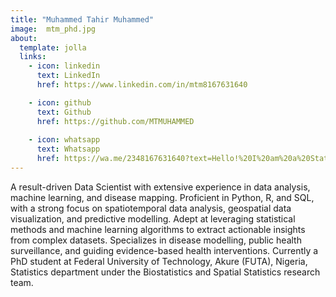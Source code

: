 ```yaml
---
title: "Muhammed Tahir Muhammed"
image:  mtm_phd.jpg
about:
  template: jolla
  links:
    - icon: linkedin
      text: LinkedIn
      href: https://www.linkedin.com/in/mtm8167631640

    - icon: github
      text: Github
      href: https://github.com/MTMUHAMMED
      
    - icon: whatsapp
      text: Whatsapp
      href: https://wa.me/2348167631640?text=Hello!%20I%20am%20a%20Statistics%20and%20Data%20Science%20lecturer%20with%20a%20track%20record%20of%20successfully%20teaching%20and%20mentoring%20students%20on%20data%20analytics%20and%20visualization.%20%0ALet's%20discuss%20the%20way%20forward%20to%20make%20you%20a%20guru%20in%20data%20analytics
---
```


A result-driven Data Scientist with extensive experience in data analysis, machine learning, and disease mapping. Proficient in Python, R, and SQL, with a strong focus on spatiotemporal data analysis, geospatial data visualization, and predictive modelling. Adept at leveraging statistical methods and machine learning algorithms to extract actionable insights from complex datasets. Specializes in disease modelling, public health surveillance, and guiding evidence-based health interventions. Currently a PhD student at Federal University of Technology, Akure (FUTA), Nigeria, Statistics department under the Biostatistics and Spatial Statistics research team.
